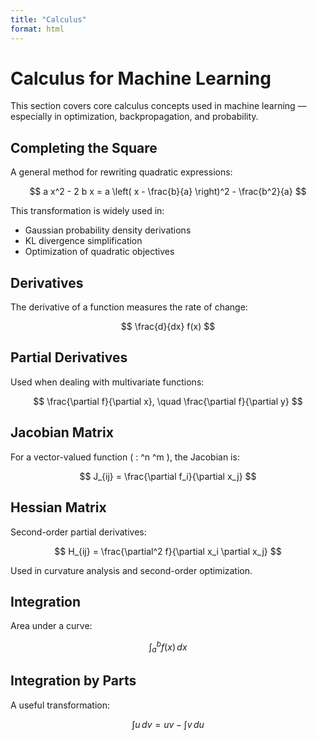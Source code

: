 ```yaml
---
title: "Calculus"
format: html
---
```


# Calculus for Machine Learning

This section covers core calculus concepts used in machine learning — especially in optimization, backpropagation, and probability.


## Completing the Square

A general method for rewriting quadratic expressions:

$$
a x^2 - 2 b x = a \left( x - \frac{b}{a} \right)^2 - \frac{b^2}{a}
$$

This transformation is widely used in:

- Gaussian probability density derivations  
- KL divergence simplification  
- Optimization of quadratic objectives


## Derivatives

The derivative of a function measures the rate of change:

$$
\frac{d}{dx} f(x)
$$

## Partial Derivatives

Used when dealing with multivariate functions:

$$
\frac{\partial f}{\partial x}, \quad \frac{\partial f}{\partial y}
$$

## Jacobian Matrix

For a vector-valued function \( \mathbf{f} : \mathbb{R}^n \to \mathbb{R}^m \), the Jacobian is:

$$
J_{ij} = \frac{\partial f_i}{\partial x_j}
$$

## Hessian Matrix

Second-order partial derivatives:

$$
H_{ij} = \frac{\partial^2 f}{\partial x_i \partial x_j}
$$

Used in curvature analysis and second-order optimization.

## Integration

Area under a curve:

$$
\int_a^b f(x) \, dx
$$

## Integration by Parts

A useful transformation:

$$
\int u \, dv = uv - \int v \, du
$$
